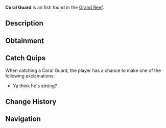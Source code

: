 {{FishInfobox
|image          = Coral Guard.png
|rarity         = Uncommon
|sea            = First Sea
|location       = [[Grand Reef]]
|sublocation    = 
|sources        = Fishing Rod
|radar_location = 
|xp             = 180
|weather        = 
|time           = 
|season         = 
|bait           = Shrimp
|base_weight    = 9
|base_value     = 250
|weight_range   = 5
|base_chance    = 20
|base_resil     = 70
}}
'''Coral Guard''' is an {{Rarity|Uncommon}} fish found in the [[Grand Reef]].

== Description ==
{{Description|A territorial reef fish with sharp spines along its body. Named for their protective behavior, they chase away anything that threatens their chosen coral home.|Bestiary Entry}}

== Obtainment ==
{{Description|Found guarding specific coral territories.|Bestiary Hint}}
{{Fish Availability|
Grand Reef
|top_rods      = 
Krampus's Rod\155443.83\164684.42;
Magma Rod\150211.1\159140.62;
Plastic Rod\137192.73\145348.36;
Leviathan's Fang Rod\122774.97\112937.87;
Great Rod of Oscar\120506.12\92579.28;
Fast Rod\114064.42\166359.8;
Fischer's Rod\101302.11\147746.31;
Flimsy Rod\83590.01\121288.49;
Astralhook Rod\115540.75\92422.85;
Ethereal Prism Rod\115312.86\92494.21;
Free Spirit Rod\113569.82\110413.67;
No-Life Rod\112692.24\95727.93;
Seraphic Rod\112623.03\92730.54;
Trident Rod\110171.84\107110.13;
Challenger's Rod\108591.97\91748.85;
Rod Of The Forgotten Fang\105706.79\90488.19;
Blazebringer Rod\100746.7\88940.97;
Rod Of The Depths\95682.89\86056.82;
Zeus Rod\95007.23\84041.72;
Verdant Shear Rod\94042.52\84023.92;
Rod Of The Exalted One\92973.33\87199.33;
Depthseeker Rod\86221.63\77747.51;
Avalanche Rod\77943.72\70660.48;
Volcanic Rod\76102.56\67843.55;
Training Rod\64615.38\98070.86;
Steady Rod\32545.63\26191.63
|recommended   = Ethereal Prism Rod
}}

== Catch Quips ==
When catching a Coral Guard, the player has a chance to make one of the following exclamations:
* Ya think he's strong?

== Change History ==
{{Change History|{{subst:Current Version}}}}

== Navigation ==
{{Fish Navbox|Grand Reef}}